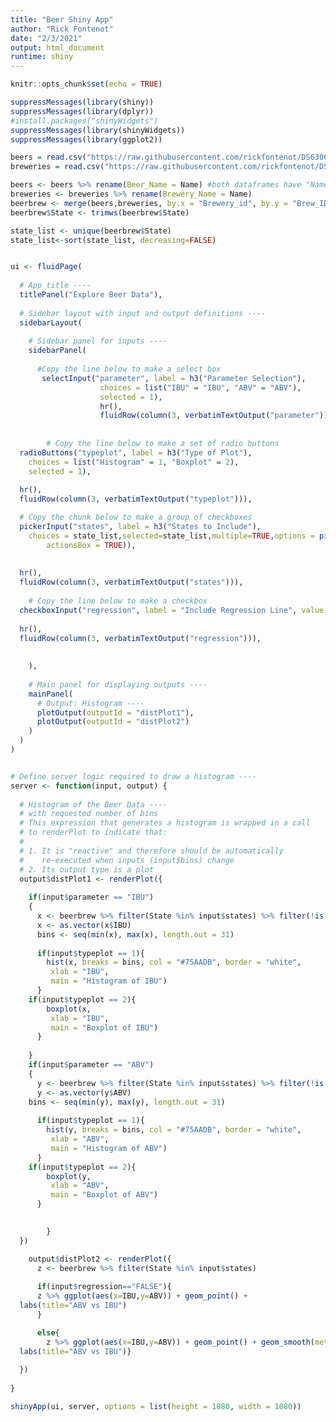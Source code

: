 ```yaml
---
title: "Beer Shiny App"
author: "Rick Fontenot"
date: "2/3/2021"
output: html_document
runtime: shiny
---
```


```r
knitr::opts_chunk$set(echo = TRUE)
```

```r
suppressMessages(library(shiny))
suppressMessages(library(dplyr))
#install.packages("shinyWidgets")
suppressMessages(library(shinyWidgets))
suppressMessages(library(ggplot2))

beers = read.csv("https://raw.githubusercontent.com/rickfontenot/DS6306_Study1/main/Beers.csv", header = TRUE)
breweries = read.csv("https://raw.githubusercontent.com/rickfontenot/DS6306_Study1/main/Breweries.csv", header = TRUE)

beers <- beers %>% rename(Beer_Name = Name) #both dataframes have "Name"
breweries <- breweries %>% rename(Brewery_Name = Name)
beerbrew <- merge(beers,breweries, by.x = "Brewery_id", by.y = "Brew_ID")
beerbrew$State <- trimws(beerbrew$State)

state_list <- unique(beerbrew$State)
state_list<-sort(state_list, decreasing=FALSE)


ui <- fluidPage(
  
  # App title ----
  titlePanel("Explore Beer Data"),
  
  # Sidebar layout with input and output definitions ----
  sidebarLayout(
    
    # Sidebar panel for inputs ----
    sidebarPanel(
      
      #Copy the line below to make a select box 
       selectInput("parameter", label = h3("Parameter Selection"), 
                    choices = list("IBU" = "IBU", "ABV" = "ABV"), 
                    selected = 1),
                    hr(),
                    fluidRow(column(3, verbatimTextOutput("parameter"))),
      
       
        # Copy the line below to make a set of radio buttons
  radioButtons("typeplot", label = h3("Type of Plot"),
    choices = list("Histogram" = 1, "Boxplot" = 2), 
    selected = 1),
  
  hr(),
  fluidRow(column(3, verbatimTextOutput("typeplot"))), 

  # Copy the chunk below to make a group of checkboxes
  pickerInput("states", label = h3("States to Include"), 
    choices = state_list,selected=state_list,multiple=TRUE,options = pickerOptions(
        actionsBox = TRUE)),
  
  
  hr(),
  fluidRow(column(3, verbatimTextOutput("states"))),
  
    # Copy the line below to make a checkbox
  checkboxInput("regression", label = "Include Regression Line", value = FALSE),
  
  hr(),
  fluidRow(column(3, verbatimTextOutput("regression"))),
  
  
    ),
    
    # Main panel for displaying outputs ----
    mainPanel(
      # Output: Histogram ----
      plotOutput(outputId = "distPlot1"),
      plotOutput(outputId = "distPlot2")
    )
  )
)


# Define server logic required to draw a histogram ----
server <- function(input, output) {
  
  # Histogram of the Beer Data ----
  # with requested number of bins
  # This expression that generates a histogram is wrapped in a call
  # to renderPlot to indicate that:
  #
  # 1. It is "reactive" and therefore should be automatically
  #    re-executed when inputs (input$bins) change
  # 2. Its output type is a plot
  output$distPlot1 <- renderPlot({
    
    if(input$parameter == "IBU")
    {
      x <- beerbrew %>% filter(State %in% input$states) %>% filter(!is.na(IBU))
      x <- as.vector(x$IBU)
      bins <- seq(min(x), max(x), length.out = 31)
    
      if(input$typeplot == 1){
        hist(x, breaks = bins, col = "#75AADB", border = "white",
         xlab = "IBU",
         main = "Histogram of IBU")
      }
    if(input$typeplot == 2){
        boxplot(x, 
         xlab = "IBU",
         main = "Boxplot of IBU")
      }
    
    }
    if(input$parameter == "ABV")
    {
      y <- beerbrew %>% filter(State %in% input$states) %>% filter(!is.na(ABV))
      y <- as.vector(y$ABV)
    bins <- seq(min(y), max(y), length.out = 31)
    
      if(input$typeplot == 1){
        hist(y, breaks = bins, col = "#75AADB", border = "white",
         xlab = "ABV",
         main = "Histogram of ABV")
      }
    if(input$typeplot == 2){
        boxplot(y, 
         xlab = "ABV",
         main = "Boxplot of ABV")
      }
    

        }
  })

    output$distPlot2 <- renderPlot({
      z <- beerbrew %>% filter(State %in% input$states) 
      
      if(input$regression=="FALSE"){
      z %>% ggplot(aes(x=IBU,y=ABV)) + geom_point() +
  labs(title="ABV vs IBU")
      }

      else{
        z %>% ggplot(aes(x=IBU,y=ABV)) + geom_point() + geom_smooth(method='lm') +
  labs(title="ABV vs IBU")}
      
  })
    
}

shinyApp(ui, server, options = list(height = 1080, width = 1080))
```
